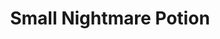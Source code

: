---
title: "Small Nightmare Potion"
meta_title: "Small Nightmare Potion craft"
description: "Craft de Small Nightmare Potion"
rank: "s"
draft: false
name: "Small Nightmare Potion"
recipe_img: "https://wiki.pokexgames.com/images/6/67/Small_Nightmare_Potion.gif"
level: 100
craft_time: 3600
result: 100
value_npc: 1
ingredients:
  - name: "Darkrai Essences"
    quantity: 110
    item_img: "https://wiki.pokexgames.com/images/0/01/Darkrai-Essence.gif"
    value_npc: 1
  - name: "Corrupted Doll Stars"
    quantity: 2
    item_img: "https://wiki.pokexgames.com/images/f/f6/Corrupted-Doll-Star.gif"
    value_npc: 1
  - name: "Curly Pig Tail"
    quantity: 1
    item_img: "https://wiki.pokexgames.com/images/1/17/Curly_Pig_Tail.png"
    value_npc: 1
  - name: "Corrupted Streak Tail"
    quantity: 1
    item_img: "https://wiki.pokexgames.com/images/2/2f/Corrupted-Streak-Tail.gif"
    value_npc: 1
---